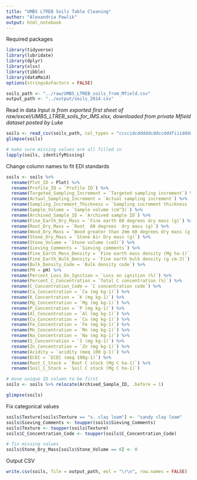 ```yaml
---
title: "UMBS LTREB Soils Table Cleaning"
author: "Alexandria Pawlik"
output: html_notebook
---
```


Required packages
```r
library(tidyverse)
library(lubridate)
library(dplyr)
library(xlsx)
library(tibble)
library(dataMaid)
options(stringsAsFactors = FALSE)

soils_path <- "../raw/UMBS_LTREB_soils_from_Mfield.csv"
output_path <- "../output/soils_2014.csv"
```

Read in data
*Input is from exported first sheet of raw/excel/UMBS_LTREB_soils_for_IMS.xlsx, downloaded from private Mfield dataset posted by Luke*
```r
soils <- read_csv(soils_path, col_types = "ccccidcdddddcddccdddfiiidddddddddddi")
glimpse(soils)

# make sure missing values are all filled in
lapply(soils, identifyMissing)
```

Change column names to fit EDI standards
```r
soils <- soils %>% 
  rename(Plot_ID = Plot) %>% 
  rename(Profile_ID = `Profile ID`) %>% 
  rename(Targeted_Sampling_Increment = `Targeted sampling increment`) %>% 
  rename(Actual_Sampling_Increment = `Actual sampling increment`) %>% 
  rename(Sampling_Increment_Thickness = `Sampling increment thickness (cm)`) %>% 
  rename(Sample_Volume = `Sample volume (cm^3)`) %>% 
  rename(Archived_Sample_ID = `Archived sample ID`) %>% 
  rename(Fine_Earth_Dry_Mass = `Fine earth 60 degrees dry mass (g)`) %>% 
  rename(Root_Dry_Mass = `Root  60 degrees  dry mass (g)`) %>% 
  rename(Wood_Dry_Mass = `Wood greater than 2mm 60 degrees dry mass (g)`) %>% 
  rename(Stone_Dry_Mass = `Stone Air Dry mass (g)`) %>% 
  rename(Stone_Volume = `Stone volume (cm3)`) %>% 
  rename(Sieving_Comments = `Sieving comments`) %>% 
  rename(Fine_Earth_Mass_Density = `Fine earth mass density (Mg ha-1)`) %>% 
  rename(Fine_Earth_Bulk_Density = `Fine earth bulk density (g cm-3)`) %>% 
  rename(Bulk_Density_Code = `Bulk density code`) %>% 
  rename(PH = pH) %>% 
  rename(Percent_Loss_On_Ignition = `Loss on ignition (%)`) %>% 
  rename(Percent_C_Concentration = `Total C concentration (%)`) %>% 
  rename(C_Concentration_Code = `C concentration code`) %>% 
  rename(Ca_Concentration = `Ca (mg kg-1)`) %>% 
  rename(K_Concentration = `K (mg kg-1)`) %>% 
  rename(Mg_Concentration = `Mg (mg kg-1)`) %>% 
  rename(P_Concentration = `P (mg kg-1)`) %>% 
  rename(Al_Concentration = `Al (mg kg-1)`) %>% 
  rename(Cu_Concentration = `Cu (mg kg-1)`) %>% 
  rename(Fe_Concentration = `Fe (mg kg-1)`) %>% 
  rename(Mn_Concentration = `Mn (mg kg-1)`) %>% 
  rename(Na_Concentration = `Na (mg kg-1)`) %>% 
  rename(S_Concentration = `S (mg kg-1)`) %>% 
  rename(Zn_Concentration = `Zn (mg kg-1)`) %>% 
  rename(Acidity = `acidity (meq 100 g-1)`) %>% 
  rename(ECEC = `ECEC (meq 100g-1)`) %>% 
  rename(Root_C_Stock = `Root C stock (Mg C ha-1)`) %>% 
  rename(Soil_C_Stock = `Soil C stock (Mg C ha-1)`)

# move unique ID column to be first
soils <- soils %>% relocate(Archived_Sample_ID, .before = 1)

glimpse(soils)
```

Fix categorical values
```r
soils$Texture[soils$Texture == "s. clay loam"] <- "sandy clay loam"
soils$Sieving_Comments <- toupper(soils$Sieving_Comments)
soils$Texture <- toupper(soils$Texture)
soils$C_Concentration_Code <- toupper(soils$C_Concentration_Code)

# fix missing values
soils$Stone_Dry_Mass[soils$Stone_Volume == 0] <- 0
```

Output CSV
```r
write.csv(soils, file = output_path, eol = "\r\n", row.names = FALSE)
```






